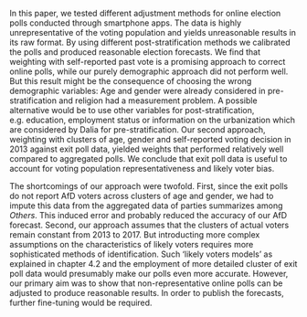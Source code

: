 <!-- Conclusion -->

In this paper, we tested different adjustment methods for online election polls conducted through smartphone apps. The data is highly unrepresentative of the voting population and yields unreasonable results in its raw format. By using different post-stratification methods we calibrated the polls and produced reasonable election forecasts. We find that weighting with self-reported past vote is a promising approach to correct online polls, while our purely demographic approach did not perform well. But this result might be the consequence of choosing the wrong demographic variables: Age and gender were already considered in pre-stratification and religion had a measurement problem. A possible alternative would be to use other variables for post-stratification, e.g. education, employment status or information on the urbanization which are considered by Dalia for pre-stratification. Our second approach, weighting with clusters of age, gender and self-reported voting decision in 2013 against exit poll data, yielded weights that performed relatively well compared to aggregated polls. We conclude that exit poll data is useful to account for voting population representativeness and likely voter bias. 

The shortcomings of our approach were twofold. First, since the exit polls do not report AfD voters across clusters of age and gender, we had to impute this data from the aggregated data of parties summarizes among *Others*. This induced error and probably reduced the accuracy of our AfD forecast. Second, our approach assumes that the clusters of actual voters remain constant from 2013 to 2017. But introducting more complex assumptions on the characteristics of likely voters requires more sophisticated methods of identification. Such 'likely voters models' as explained in chapter 4.2 and the employment of more detailed cluster of exit poll data would presumably make our polls even more accurate. However, our primary aim was to show that non-representative online polls can be adjusted to produce reasonable results. In order to publish the forecasts, further fine-tuning would be required.